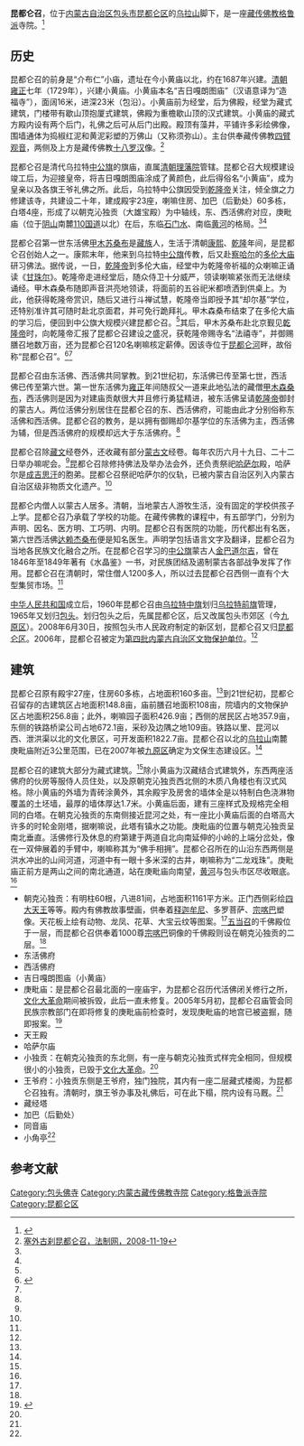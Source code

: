 {{Infobox Tibetan Buddhist monastery
|name =昆都仑召
|image = 
|image size = 250px
|alt = 
|caption = 
|t=
|w=
|to = 
|ipa={{IPA|}}
|z=
|thdl=
|e=
|tc=昆都侖召
|s=昆都仑召
|p=
|m=
|k=
|pushpin_map = 
|latd =  | latm =  | lats =  | latNS = 
|longd=  | longm= | longs =| longEW = 
|iso_region = 
|map_caption = 
|mapsize = 
|location_country = 中国
|location = {{CHN}}[[内蒙古自治区|内蒙古自治区]][[包头市|包头市]][[昆都仑区|昆都仑区]]
|coordinates_display =
|founded_by = 
|date_founded =1729年
|date_renovated =
|sect = [[格鲁派|格鲁派]]
|mather =
|children =
|dedicated_to = 
|tulku =
|head_lama = 
|head_mgh =
|no._of_monks = 
|architecture = 
|festivals =
|footnotes = 
}}
{{文物保护单位
| 级别 = 省级
| 省区市 = 内蒙古自治区
| 图片 = 
| 名称 = 法禧寺（昆都仑召）
| 编号 = 4-148
| 分类 = 古建筑
| 时代 = 清
| 所在 = [[包头市|包头市]][[昆都仑区|昆都仑区]]
| 登录 = 2006年9月4日
}}

'''昆都仑召'''，位于[[内蒙古自治区|内蒙古自治区]][[包头市|包头市]][[昆都仑区|昆都仑区]]的[[乌拉山|乌拉山]]脚下，是一座[[藏传佛教|藏传佛教]][[格鲁派|格鲁派]]寺院。<ref name=zbfw>{{Cite web |url=http://www.northnews.cn/2007/1206/116817.shtml |title=昆都仑召探源，正北方网，2007-12-06 |accessdate=2013-07-20 |archive-date=2019-10-01 |archive-url=https://web.archive.org/web/20191001095816/http://www.northnews.cn/2007/1206/116817.shtml |dead-url=yes }}</ref>

==历史==
昆都仑召的前身是“介布仁”小庙，遗址在今小黄庙以北，约在1687年兴建。[[清朝|清朝]][[雍正|雍正]]七年（1729年），兴建小黄庙。小黄庙本名“吉日嘎朗图庙”（汉语意译为“造福寺”），面阔16米，进深23米（包沿）。小黄庙前为经堂，后为佛殿，经堂为藏式建筑，门楼带有歇山顶抱厦式建筑，佛殿为重檐歇山顶的汉式建筑。小黄庙的藏式方殿内设有两个后门，礼佛之后可从后门出殿。殿顶有藻井，平铺许多彩绘佛像，围墙通体为捣椒红泥和黄泥彩塑的万佛山（又称须弥山）。主台供奉藏传佛教[[四臂观音|四臂观音]]，两侧及上方是藏传佛教[[十八罗汉|十八罗汉]]像。<ref name=fazhiwang>[http://www.legaldaily.com.cn/dfjzz/content/2008-11/19/content_984011.htm?node=6317 塞外古刹昆都仑召，法制网，2008-11-19]</ref>

昆都仑召是清代乌拉特[[中公旗|中公旗]]的旗庙，直属[[清朝|清朝]][[理藩院|理藩院]]管辖。昆都仑召大规模建设竣工后，为迎接皇帝，将吉日嘎朗图庙涂成了黄颜色，此后得俗名“小黄庙”，成为皇亲以及各旗王爷礼佛之所。此后，乌拉特中公旗因受到[[乾隆帝|乾隆帝]]关注，倾全旗之力修建该寺，共建设二十年，建成殿宇23座，喇嘛住房、加巴（后勤处）60多栋，白塔4座，形成了以朝克沁独贡（大雄宝殿）为中轴线，东、西活佛府对应，庚毗庙（位于[[阴山|阴山]]南麓[[110国道|110国道]]以北）在后，东临[[石门水|石门水]]、南临[[黄河|黄河]]的格局。<ref name=fazhiwang/><ref name=nmgly/>

昆都仑召第一世东活佛[[甲木苏桑布|甲木苏桑布]]是[[藏族|藏族]]人，生活于清朝[[康熙|康熙]]、[[乾隆|乾隆]]年间，是昆都仑召创始人之一。康熙末年，他来到乌拉特[[中公旗|中公旗]]传教，后又赴[[察哈尔|察哈尔]]的[[多伦大庙|多伦大庙]]研习佛法。据传说，一日，[[乾隆帝|乾隆帝]]到多伦大庙，经堂中为乾隆帝祈福的众喇嘛正诵读《[[甘珠尔|甘珠尔]]》。乾隆帝走进经堂后，随众侍卫十分威严，领读喇嘛紧张而无法继续诵经。甲木森桑布随即声音洪亮地领读，将面前的五谷祀米都喷洒到供桌上。为此，他获得乾隆帝赏识，随后又进行斗禅试慧，乾隆帝当即授予其“却尔基”学位，还特别准许其可随时赴北京面君，并可免行跪拜礼。甲木森桑布结束了在多伦大庙的学习后，便回到中公旗大规模兴建昆都仑召。<ref name=zbfw/>其后，甲木苏桑布赴北京觐见[[乾隆帝|乾隆帝]]时，向乾隆帝汇报了昆都仑召建设之盛况，获乾隆帝赐寺名“法禧寺”，并御赐膳召地数万亩，还为昆都仑召120名喇嘛核定薪俸。因该寺位于[[昆都仑河|昆都仑河]]畔，故俗称“昆都仑召”。<ref name=nmgly>{{Cite web |url=http://www.nmg.gov.cn/nmgly/lyjd/bt_20.htm |title=昆都仑召，内蒙古旅游，于2013-07-20查阅 |accessdate=2013-07-20 |archive-date=2012-07-22 |archive-url=https://web.archive.org/web/20120722043031/http://www.nmg.gov.cn/nmgly/lyjd/bt_20.htm |dead-url=yes }}</ref><ref name=zbfw/>

昆都仑召由东活佛、西活佛共同掌教。到21世纪初，东活佛已传至第七世，西活佛已传至第六世。第一世东活佛为[[雍正|雍正]]年间随叔父一道来此地弘法的藏僧[[甲木森桑布|甲木森桑布]]，西活佛则是因为对建庙贡献很大并且修行勇猛精进，被东活佛呈请[[乾隆帝|乾隆帝]]御封的蒙古人。两位活佛分别居住在昆都仑召的东、西活佛府，可能由此才分别俗称东活佛和西活佛。昆都仑召的教务，是以拥有御赐却尔基学位的东活佛为主，西活佛为辅，但是西活佛府的规模却远大于东活佛府。<ref name=fazhiwang/>

昆都仑召除[[藏文|藏文]]经卷外，还收藏有部分[[蒙古文|蒙古文]]经卷。每年农历六月十九日、二十二日举办嘛呢会。<ref name=nmgly/>昆都仑召除修持佛法及举办法会外，还负责祭祀[[哈萨尔|哈萨尔]]殿，哈萨尔是[[成吉思汗|成吉思汗]]的胞弟。昆都仑召祭祀哈萨尔的仪轨，已被内蒙古自治区列入内蒙古自治区级非物质文化遗产。<ref name=fazhiwang/>

昆都仑内僧人以蒙古人居多。清朝，当地蒙古人游牧生活，没有固定的学校供孩子上学。昆都仑召乃承载了学校的功能。在藏传佛教的课程中，有五部学门，分别为声明、因名、医方明、工巧明、内明。昆都仑召有医院的功能，历代都出有名医，第六世西活佛[[达赖杰桑布|达赖杰桑布]]便是知名医生。声明学包括语言文字及翻译，昆都仑召为当地各民族文化融合之所。在昆都仑召学习的[[中公旗|中公旗]]蒙古人[[金巴道尔吉|金巴道尔吉]]，曾在1846年至1849年著有《水晶鉴》一书，对民族团结及遏制蒙古各部战争发挥了作用。昆都仑召在清朝时，常住僧人1200多人，所以过去昆都仑召西侧一直有个大型集贸市场。<ref name=zbfw/>

[[中华人民共和国|中华人民共和国]]成立后，1960年昆都仑召由[[乌拉特中旗|乌拉特中旗]]划归[[乌拉特前旗|乌拉特前旗]]管理，1965年又划归[[包头|包头]]。划归包头之后，先属昆都仑区，后又改属包头市郊区（今[[九原区|九原区]]）。2008年6月30日，按照包头市人民政府制定的新区划，昆都仑召又归[[昆都仑区|昆都仑区]]。2006年，昆都仑召被定为[[第四批内蒙古自治区文物保护单位|第四批内蒙古自治区文物保护单位]]。<ref name=fazhiwang/>

==建筑==
昆都仑召原有殿宇27座，住房60多栋，占地面积160多亩。<ref name=nmgly/>到21世纪初，昆都仑召留存的古建筑区占地面积148.8亩，庙前膳召地面积108亩，院墙内的文物保护区占地面积256.8亩；此外，喇嘛园子面积426.9亩；西侧的居民区占地357.9亩，东侧的铁路桥梁公司占地672.1亩，采砂及边隅之地109亩。铁路以里、昆河以西、泄洪渠以北的文化景区，可开发面积1822.7亩。昆都仑召以北的[[乌拉山|乌拉山]]南麓庚毗庙附近3公里范围，已在2007年被[[九原区|九原区]]确定为文保生态建设区。<ref name=fazhiwang/>

昆都仑召的建筑大部分为藏式建筑。<ref name=nmgly/>除小黄庙为汉藏结合式建筑外，东西两座活佛府的伙房等服侍人员住处，以及原朝克沁独贡西北侧的木质八角楼也有汉式风格。除小黄庙的外墙为青砖涂黄外，其余殿宇及房舍的墙体全是以特制白色浇淋物覆盖的土坯墙，最厚的墙体厚达1.7米。小黄庙后面，建有三座样式及规格完全相同的白塔。在朝克沁独贡的东南侧接近昆河之处，有一座比小黄庙后面的白塔高大许多的时轮金刚塔，据喇嘛说，此塔有镇水之功能。庚毗庙的位置与朝克沁独贡呈南北垂直。活佛修行及休息的府第建于两道自北向南延伸的小岭的上端分岔处，像在一双伸展着的手臂中，喇嘛称其为“佛手相拥”。昆都仑召所在的山沿东西两侧是洪水冲出的山间河道，河道中有一眼十多米深的古井，喇嘛称为“二龙戏珠”。庚毗庙正前方是两山之间的南北通道，站在庚毗庙向南望，[[黄河|黄河]]与包头市区尽收眼底。<ref name=fazhiwang/>

*朝克沁独贡：有明柱60根，八进81间，占地面积1161平方米。正门西侧彩绘[[四大天王|四大天王]]等等。殿内有佛教故事壁画，供奉着[[释迦牟尼|释迦牟尼]]、多罗菩萨、[[宗喀巴|宗喀巴]]塑像。天花板上绘有动物、龙凤、花草、大宝云纹等图案。<ref name=nmgly/>[[五当召|五当召]]的千佛殿位于一层，而昆都仑召供奉着1000尊[[宗喀巴|宗喀巴]]铜像的千佛殿则设在朝克沁独贡的二层。<ref name=fazhiwang/>
*东活佛府
*西活佛府
*吉日嘎朗图庙（小黄庙）
*庚毗庙：是昆都仑召最北面的一座庙宇，为昆都仑召历代活佛闭关修行之所，[[文化大革命|文化大革命]]期间被拆毁，此后一直未修复。2005年5月初，昆都仑召庙管会同民族宗教部门在即将修复的庚毗庙前检查时，发现庚毗庙的地宫已被盗掘，随即报案。<ref>{{Cite web |url=http://news.sina.com.cn/c/2005-05-13/01265872673s.shtml |title=昆都仑召庚毗庙地宫被盗，新浪，2005-05-13 |accessdate=2013-07-20 |archive-date=2016-03-04 |archive-url=https://web.archive.org/web/20160304220653/http://news.sina.com.cn/c/2005-05-13/01265872673s.shtml |dead-url=no }}</ref>
*天王殿
*哈萨尔庙
*小独贡：在朝克沁独贡的东北侧，有一座与朝克沁独贡式样完全相同，但规模很小的小独贡，已毁于[[文化大革命|文化大革命]]。<ref name=fazhiwang/>
*王爷府：小独贡东侧是王爷府，独门独院，其内有一座二层藏式楼阁，为昆都仑召独有。清朝时，旗王爷办事及礼佛后，可在此下榻，院内设有马厩。<ref name=fazhiwang/>
*藏经塔
*加巴（后勤处）
*同音庙
*小角亭<ref name=nmgly/>

==参考文献==
{{reflist}}

[[Category:包头佛寺|Category:包头佛寺]]
[[Category:内蒙古藏传佛教寺院|Category:内蒙古藏传佛教寺院]]
[[Category:格鲁派寺院|Category:格鲁派寺院]]
[[Category:昆都仑区|Category:昆都仑区]]